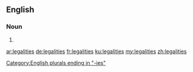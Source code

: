 ==English==

===Noun===
{{head|en|noun plural form}}

# {{plural of|legality|lang=en}}

[[Category:English plurals ending in "-ies"]]

[[ar:legalities]]
[[de:legalities]]
[[fr:legalities]]
[[ku:legalities]]
[[my:legalities]]
[[zh:legalities]]